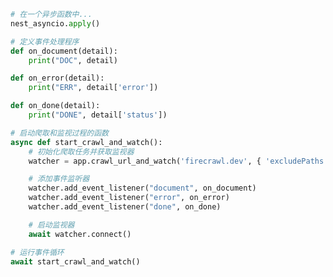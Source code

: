 ```python Python
# 在一个异步函数中...
nest_asyncio.apply()

# 定义事件处理程序
def on_document(detail):
    print("DOC", detail)

def on_error(detail):
    print("ERR", detail['error'])

def on_done(detail):
    print("DONE", detail['status'])

# 启动爬取和监视过程的函数
async def start_crawl_and_watch():
    # 初始化爬取任务并获取监视器
    watcher = app.crawl_url_and_watch('firecrawl.dev', { 'excludePaths': ['blog/*'], 'limit': 5 })

    # 添加事件监听器
    watcher.add_event_listener("document", on_document)
    watcher.add_event_listener("error", on_error)
    watcher.add_event_listener("done", on_done)

    # 启动监视器
    await watcher.connect()

# 运行事件循环
await start_crawl_and_watch()
```
